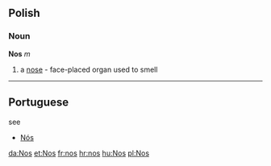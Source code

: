 == Polish ==
=== Noun ===
'''Nos''' ''m''

# a [[nose]] - face-placed organ used to smell

----
== Portuguese ==

see 
* [[Nós]]

[[da:Nos]]
[[et:Nos]]
[[fr:nos]]
[[hr:nos]]
[[hu:Nos]]
[[pl:Nos]]